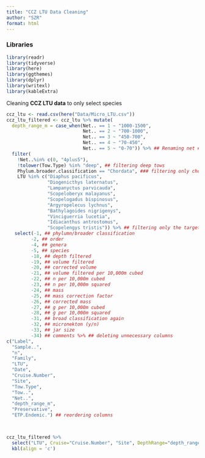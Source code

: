 ```yaml
---
title: "CCZ LTU Data Cleaning"
author: "SZR"
format: html
---
```



### Libraries 

```r
library(readr)
library(tidyverse)
library(here)
library(ggthemes)
library(dplyr)
library(writexl)
library(kableExtra)
```

Cleaning **CCZ LTU data** to only select species

```r
ccz_ltu <- read.csv(here("Data/Micro_LTU.csv"))
ccz_ltu_filtered <- ccz_ltu %>% mutate(
  depth_range_m = case_when(Net.. == 1 ~ "1000-1500",
                            Net.. == 2 ~ "700-1000",
                            Net.. == 3 ~ "450-700",
                            Net.. == 4 ~ "70-450",
                            Net.. == 5 ~ "0-70")) %>% ## Renaming net #s to depth ranges
  filter(
    !Net..%in% c(0, "4plus5"),
    !tolower(Tow.Type) %in% "deep", ## filtering deep tows
    Phylum.broader.classification == "Chordata", ### filtering only chordata
    LTU %in% c("Diaphus pacificus",
               "Diogenicthys laternatus",
               "Lampanyctus parvicauda", 
               "Scopeloberyx malayanus", 
               "Scopelogadus bispinosus", 
               "Argyropelecus lychnus", 
               "Bathylagoides nigrigenys", 
               "Vinciguerria lucetia", 
               "Idiacanthus antrostomus",
               "Scopelengys tristis")) %>% ## filtering only the targeted species
   select(-1, ## phylumn/broader classification
         -2, ## order
         -4, ## genera
         -5, ## species
         -18, ## depth filtered
         -19, ## volume filtered
         -20, ## corrected volume
         -21, ## volume filtered per 10,000m cubed
         -22, ## n per 10,000m cubed
         -23, ## n per 10,000m squared
         -24, ## mass
         -25, ## mass correction factor
         -26, ## corrected mass
         -27, ## g per 10,000m cubed
         -28, ## g per 10,000m squared
         -31, ## broad classification again
         -32, ## micronekton (y/n)
         -33, ## jar size
         -34) ## comments %>% ## deleting unnecessary columns
c("Label", 
  "Sample..", 
  "n", 
  "Family", 
  "LTU", 
  "Date", 
  "Cruise.Number", 
  "Site", 
  "Tow.Type", 
  "Tow..", 
  "Net..", 
  "depth_range_m", 
  "Preservative", 
  "ETP.Endemic.") ## reordering columns

  
```
```r
ccz_ltu_filtered %>%
  select("LTU", Cruise="Cruise.Number", "Site", DepthRange="depth_range_m", "n") %>%
  kbl(align = 'c')
```

